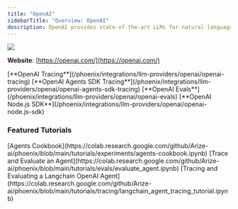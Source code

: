 ```yaml
---
title: "OpenAI"
sidebarTitle: "Overview: OpenAI"
description: OpenAI provides state-of-the-art LLMs for natural language understanding and generation.
---
```


<img src="/images/f383bd3b-image.jpeg" />


**Website**: [https://openai.com/](https://openai.com/)

<Columns cols={2}>
  <Card img="/images/ae376d63-image.avif">
    [**OpenAI Tracing**](/phoenix/integrations/llm-providers/openai/openai-tracing)
  </Card>
  <Card img="/images/ae376d63-image.avif">
    [**OpenAI Agents SDK Tracing**](/phoenix/integrations/llm-providers/openai/openai-agents-sdk-tracing)
  </Card>
</Columns>

<Columns cols={2}>
  <Card img="/images/ae376d63-image.avif">
    [**OpenAI Evals**](/phoenix/integrations/llm-providers/openai/openai-evals)
  </Card>
  <Card img="/images/ae376d63-image.avif">
    [**OpenAI Node.js SDK**](/phoenix/integrations/llm-providers/openai/openai-node.js-sdk)
  </Card>
</Columns>

### Featured Tutorials

<Columns cols={3}>
  <Card img="/images/07e6e85a-image.avif">
    [Agents Cookbook](https://colab.research.google.com/github/Arize-ai/phoenix/blob/main/tutorials/experiments/agents-cookbook.ipynb)
  </Card>
  <Card img="/images/5a295e3d-image.avif">
    [Trace and Evaluate an Agent](https://colab.research.google.com/github/Arize-ai/phoenix/blob/main/tutorials/evals/evaluate_agent.ipynb)
  </Card>
    <Card img="/images/a7759586-image.jpeg">
    [Tracing and Evaluating a Langchain OpenAI Agent](https://colab.research.google.com/github/Arize-ai/phoenix/blob/main/tutorials/tracing/langchain_agent_tracing_tutorial.ipynb)
  </Card>
</Columns>
